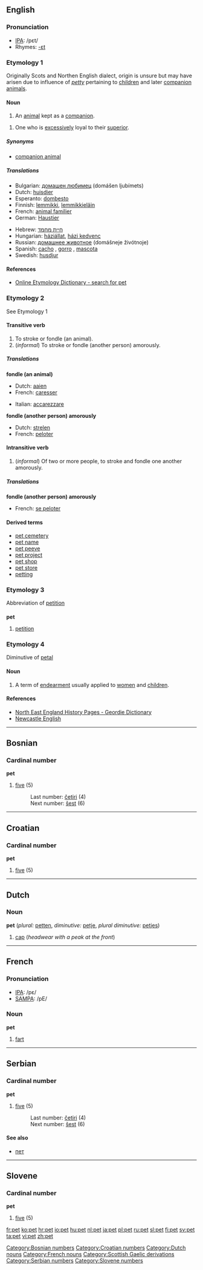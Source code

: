 {{see|PET}}

==English==

===Pronunciation===
*[[IPA]]: /pɛt/
*Rhymes: [[Rhymes:English:-ɛt|-ɛt]]

===Etymology 1===
Originally Scots and Northen English dialect, origin is unsure but may have arisen due to influence of ''[[petty]]'' pertaining to [[children]] and later [[companion animal]]s.

====Noun====
{{en-noun}}
# An [[animal]] kept as a [[companion]].

# One who is [[excessively]] loyal to their [[superior]].
=====Synonyms=====
*[[companion animal]]

=====Translations=====
{{top}}
*Bulgarian: [[домашен любимец]] (domášen ljubímets) {{m}}
*Dutch: [[huisdier]] {{n}}
*Esperanto: [[dombesto]]
*Finnish: [[lemmikki]], [[lemmikkieläin]]
*French: [[animal familier]] {{m}} <!--this is a domestic animal, which includes farm animals, etc.: [[animal domestique]] {{m}}-->
*German: [[Haustier]] {{n}}
{{mid}}
*Hebrew: [[חיית מחמד]] {{f}}
*Hungarian: [[háziállat]], [[házi kedvenc]]
*Russian: [[домашнее животное]] (domášneje živótnoje) {{n}}
*Spanish: [[cacho]] {{m}}, [[gorro]] {{m}}, [[mascota]] {{f}}
*Swedish: [[husdjur]] {{n}}
{{bottom}}

====References====
*[http://www.etymonline.com/index.php?search=pet&searchmode=none Online Etymology Dictionary - search for pet]

===Etymology 2===
See Etymology 1

====Transitive verb====
{{en-verb|pet|t|ing}}

# To stroke or fondle (an animal).
# (''informal'') To stroke or fondle (another person) amorously.

=====Translations=====
'''fondle (an animal)'''
{{top}}
*Dutch: [[aaien]]
*French: [[caresser]]
{{mid}}
*Italian: [[accarezzare]]
{{bottom}}

'''fondle (another person) amorously'''
{{top}}
*Dutch: [[strelen]]
*French: [[peloter]]
{{mid}}
{{bottom}}

====Intransitive verb====
{{en-verb|pet|t|ing}}

# (''informal'') Of two or more people, to stroke and fondle one another amorously.

=====Translations=====
'''fondle (another person) amorously'''
{{top}}
*French: [[se peloter]]
{{mid}}
{{bottom}}

====Derived terms====
*[[pet cemetery]]
*[[pet name]]
*[[pet peeve]]
*[[pet project]]
*[[pet shop]]
*[[pet store]]
*[[petting]]<!--noun-->

===Etymology 3===
Abbreviation of [[petition]]

===={{abbreviation}}====
'''pet'''

#[[petition]]

===Etymology 4===
Diminutive of [[petal]]

====Noun====
{{en-noun|-}}
# {{Geordie}} A term of [[endearment]] usually applied to [[women]] and [[children]].

====References====
* [http://www.thenortheast.fsnet.co.uk/GeordieDictionary.htm North East England History Pages - Geordie Dictionary]
* [http://www.une.edu.au/langnet/geordie.htm Newcastle English]

----

==Bosnian==
===Cardinal number===
'''pet'''
#[[five]] (5)
#:Last number: [[četiri]] (4)
#:Next number: [[šest]] (6)

----

==Croatian==
===Cardinal number===
'''pet'''
#[[five]] (5)

----

==Dutch==
===Noun===
'''pet''' {{m}} (''plural:'' [[petten]], ''diminutive:'' [[petje]], ''plural diminutive:'' [[petjes]])

#[[cap]] (''headwear with a peak at the front'')

----

==French==

===Pronunciation===
*[[w:IPA|IPA]]: /pɛ/
*[[w:SAMPA|SAMPA]]: /pE/

===Noun===
'''pet''' {{m}}

#[[fart]]

----
==Serbian==
===Cardinal number===
'''pet'''
#[[five]] (5)
#:Last number: [[četiri]] (4)
#:Next number: [[šest]] (6)
====See also====
*[[пет]]

----
==Slovene==
===Cardinal number===
'''pet'''
#[[five]] (5)

[[Category:Bosnian numbers]]
[[Category:Croatian numbers]]
[[Category:Dutch nouns]]
[[Category:French nouns]]
[[Category:Scottish Gaelic derivations]]
[[Category:Serbian numbers]]
[[Category:Slovene numbers]]

[[fr:pet]]
[[ko:pet]]
[[hr:pet]]
[[io:pet]]
[[hu:pet]]
[[nl:pet]]
[[ja:pet]]
[[pl:pet]]
[[ru:pet]]
[[sl:pet]]
[[fi:pet]]
[[sv:pet]]
[[ta:pet]]
[[vi:pet]]
[[zh:pet]]